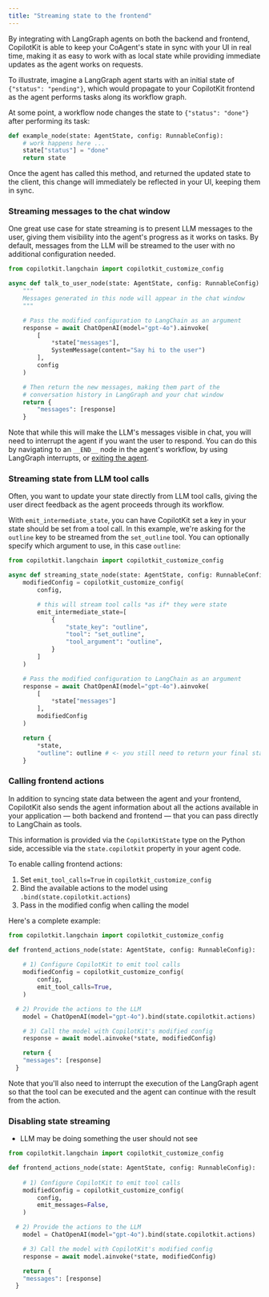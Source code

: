 ```yaml
---
title: "Streaming state to the frontend"
---
```


By integrating with LangGraph agents on both the backend and frontend, CopilotKit is able to keep your CoAgent's state in sync with your UI in real time, making it as easy to work with as local state while providing immediate updates as the agent works on requests.

To illustrate, imagine a LangGraph agent starts with an initial state of `{"status": "pending"}`, which would propagate to your CopilotKit frontend as the agent performs tasks along its workflow graph.

At some point, a workflow node changes the state to `{"status": "done"}` after performing its task:

```python
def example_node(state: AgentState, config: RunnableConfig):
	# work happens here ...
	state["status"] = "done"
	return state
```

Once the agent has called this method, and returned the updated state to the client, this change will immediately be reflected in your UI, keeping them in sync.


### Streaming messages to the chat window

One great use case for state streaming is to present LLM messages to the user, giving them visibility into the agent's progress as it works on tasks. By default, messages from the LLM will be streamed to the user with no additional configuration needed.

```python
from copilotkit.langchain import copilotkit_customize_config

async def talk_to_user_node(state: AgentState, config: RunnableConfig):
	"""
	Messages generated in this node will appear in the chat window
	"""

	# Pass the modified configuration to LangChain as an argument
	response = await ChatOpenAI(model="gpt-4o").ainvoke(
		[
			*state["messages"],
			SystemMessage(content="Say hi to the user")
		],
		config
	)

	# Then return the new messages, making them part of the
	# conversation history in LangGraph and your chat window
	return {
		"messages": [response]
	}
```

Note that while this will make the LLM's messages visible in chat, you will need to interrupt the agent if you want the user to respond. You can do this by navigating to an `__END__` node in the agent's workflow, by using LangGraph interrupts, or [exiting the agent](/coagents/advanced/exit-agent).


### Streaming state from LLM tool calls

Often, you want to update your state directly from LLM tool calls, giving the user direct feedback as the agent proceeds through its workflow.

With `emit_intermediate_state`, you can have CopilotKit set a key in your state should be set from a tool call. In this example, we're asking for the `outline` key to be streamed from the `set_outline` tool. You can optionally specify which argument to use, in this case `outline`:

```python
from copilotkit.langchain import copilotkit_customize_config

async def streaming_state_node(state: AgentState, config: RunnableConfig):
	modifiedConfig = copilotkit_customize_config(
	    config,

	    # this will stream tool calls *as if* they were state
	    emit_intermediate_state=[
		    {
			    "state_key": "outline",
			    "tool": "set_outline",
			    "tool_argument": "outline",
		    }
	    ]
	)

	# Pass the modified configuration to LangChain as an argument
	response = await ChatOpenAI(model="gpt-4o").ainvoke(
		[
			*state["messages"]
		],
		modifiedConfig
	)

	return {
		*state,
		"outline": outline # <- you still need to return your final state
	}
```

### Calling frontend actions

In addition to syncing state data between the agent and your frontend, CopilotKit also sends the agent information about all the actions available in your application — both backend and frontend — that you can pass directly to LangChain as tools.

This information is provided via the `CopilotKitState` type on the Python side, accessible via the `state.copilotkit` property in your agent code.

To enable calling frontend actions: 

1. Set `emit_tool_calls=True` in `copilotkit_customize_config`
2. Bind the available actions to the model using `.bind(state.copilotkit.actions`)
3. Pass in the modified config when calling the model

Here's a complete example:

```python
from copilotkit.langchain import copilotkit_customize_config

def frontend_actions_node(state: AgentState, config: RunnableConfig):
	
	# 1) Configure CopilotKit to emit tool calls
	modifiedConfig = copilotkit_customize_config(
	    config,
	    emit_tool_calls=True,
	)

  # 2) Provide the actions to the LLM
	model = ChatOpenAI(model="gpt-4o").bind(state.copilotkit.actions)

	# 3) Call the model with CopilotKit's modified config
	response = await model.ainvoke(*state, modifiedConfig)

	return {
    "messages": [response]
  }
```

Note that you'll also need to interrupt the execution of the LangGraph agent so that the tool can be executed and the agent can continue with the result from the action.

### Disabling state streaming

- LLM may be doing something the user should not see

```python
from copilotkit.langchain import copilotkit_customize_config

def frontend_actions_node(state: AgentState, config: RunnableConfig):
	
	# 1) Configure CopilotKit to emit tool calls
	modifiedConfig = copilotkit_customize_config(
	    config,
	    emit_messages=False,
	)

  # 2) Provide the actions to the LLM
	model = ChatOpenAI(model="gpt-4o").bind(state.copilotkit.actions)

	# 3) Call the model with CopilotKit's modified config
	response = await model.ainvoke(*state, modifiedConfig)

	return {
    "messages": [response]
  }
```


<CoAgentsEnterpriseCTA />
